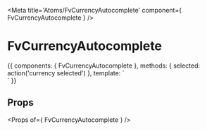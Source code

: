 
<Meta title='Atoms/FvCurrencyAutocomplete' component={ FvCurrencyAutocomplete } />

# FvCurrencyAutocomplete

<Canvas>
<Story name='Common' height='150px'>{{
  components: { FvCurrencyAutocomplete },
  methods: {
    selected: action('currency selected')
  },
  template: `
  <div>
    <FvCurrencyAutocomplete
      @currency:selected="selected"
    >
    </FvCurrencyAutocomplete>
  </div>`
}}</Story>
</Canvas>

## Props

<Props of={ FvCurrencyAutocomplete } />
